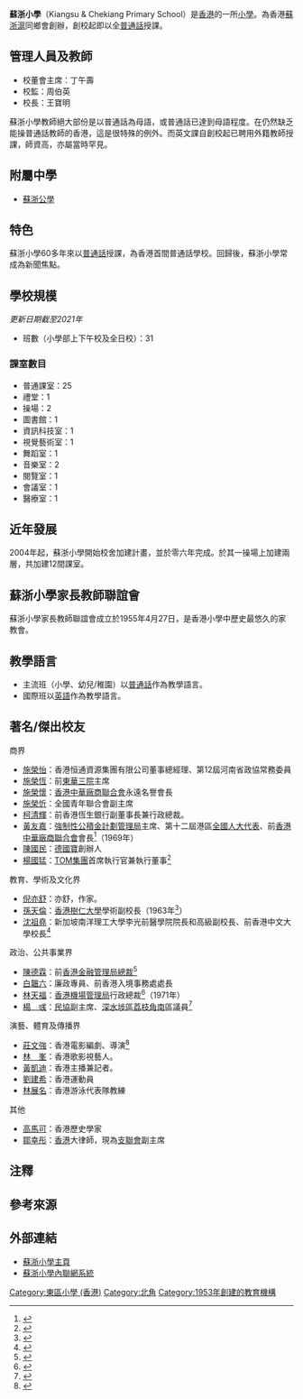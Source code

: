 {{Infobox_School | name = 蘇浙小學
| image = [[File:K&CSPSfront.jpg|280px]]
| motto=“整齊嚴肅”
| established = 1953年
| type = 私立
| class = 6A
| principal = 王寶明
| faculty = 57+
| enrollment = 約1000人
| location =  香港[[北角|北角]][[清華街_(香港)|清華街]]30號
| information = (852) 2571 3291
}}
'''蘇浙小學'''（Kiangsu & Chekiang  Primary School）是[[香港|香港]]的一所[[小學|小學]]。為香港[[江蘇|蘇]][[浙江|浙]][[上海|滬]]同鄉會創辦，創校起即以全[[普通話|普通話]]授課。

==管理人員及教師==
*校董會主席：丁午壽
*校監：周伯英
*校長：王寶明

蘇浙小學教師絕大部份是以普通話為母語，或普通話已達到母語程度。在仍然缺乏能操普通話教師的香港，這是很特殊的例外。而英文課自創校起已聘用外籍教師授課，師資高，亦屬當時罕見。

==附屬中學==
*[[蘇浙公學|蘇浙公學]]

==特色==
蘇浙小學60多年來以[[普通話|普通話]]授課，為香港首間普通話學校。回歸後，蘇浙小學常成為新聞焦點。

==學校規模==
''更新日期截至2021年''
*班數（小學部上下午校及全日校）：31
===課室數目===
*普通課室：25
*禮堂：1 
*操場：2
*圖書館：1 
*資訊科技室：1 
*視覺藝術室：1 
*舞蹈室：1 
*音樂室：2 
*閱覽室：1 
*會議室：1 
*醫療室：1

==近年發展==
2004年起，蘇浙小學開始校舍加建計畫，並於零六年完成。於其一操場上加建兩層，共加建12間課室。

==蘇浙小學家長教師聯誼會==
蘇浙小學家長教師聯誼會成立於1955年4月27日，是香港小學中歷史最悠久的家教會。

==教學語言==
*主流班（小學、幼兒/稚園）以[[普通話|普通話]]作為教學語言。
*國際班以[[英語|英語]]作為教學語言。

==著名/傑出校友==
;商界
*[[施榮怡|施榮怡]]：香港恒通資源集團有限公司董事總經理、第12屆河南省政協常務委員
*[[施榮恆|施榮恆]]：前[[東華三院|東華三院]]主席
*[[施榮懷|施榮懷]]：[[香港中華廠商聯合會|香港中華廠商聯合會]]永遠名譽會長
*[[施榮忻|施榮忻]]：全國青年聯合會副主席
*[[柯清輝|柯清輝]]：前香港恆生銀行副董事長兼行政總裁。
*[[黃友嘉|黃友嘉]]：[[強制性公積金計劃管理局|強制性公積金計劃管理局]]主席、第十二屆港區[[全國人大代表|全國人大代表]]、前[[香港中華廠商聯合會|香港中華廠商聯合會]]會長<ref>{{web reference|URL=http://www.master-insight.com/%E9%BB%83%E5%8F%8B%E5%98%89%EF%BC%9A%E5%AD%B8%E6%9C%83%E9%81%A9%E6%87%89%E8%88%87%E8%81%86%E8%81%BD-%E4%BD%9C%E6%A6%9C%E6%A8%A3%E4%BB%A5%E5%BE%B7%E6%9C%8D%E4%BA%BA/|title=黃友嘉：學會適應與聆聽 作榜樣以德服人|work=灼見名家|year=2016年|date=7月28日|access-date=2017-11-24|archive-date=2020-05-13|archive-url=https://web.archive.org/web/20200513203247/https://www.master-insight.com/%E9%BB%83%E5%8F%8B%E5%98%89%EF%BC%9A%E5%AD%B8%E6%9C%83%E9%81%A9%E6%87%89%E8%88%87%E8%81%86%E8%81%BD-%E4%BD%9C%E6%A6%9C%E6%A8%A3%E4%BB%A5%E5%BE%B7%E6%9C%8D%E4%BA%BA/|dead-url=no}}</ref>（1969年）
*[[陳國民|陳國民]]：[[德國寶|德國寶]]創辦人
*[[楊國猛|楊國猛]]：[[TOM集團|TOM集團]]首席執行官兼執行董事<ref>{{cite web |url=http://lpcuwc.edu.hk/uploads/images/newsfeed/Interview%20of%20Ken%20Yeung%20in%20JMen%20Magazine.pdf |title=領袖哲學家 楊國錳 |date= |website= |publisher=JMEN |access-date=2021-05-06 |quote= |archive-date=2016-03-25 |archive-url=https://web.archive.org/web/20160325175215/http://www.lpcuwc.edu.hk/uploads/images/newsfeed/Interview%20of%20Ken%20Yeung%20in%20JMen%20Magazine.pdf |dead-url=no }}</ref>

;教育、學術及文化界
*[[倪亦舒|倪亦舒]]：亦舒，作家。
*[[孫天倫|孫天倫]]：[[香港樹仁大學|香港樹仁大學]]學術副校長{{noteTag|有關孫天倫曾就讀的小學資料出自1994年由明報出版社出版、明報校園版記者所著的《名人說母校》第104頁。}}（1963年<ref>{{cite news | title=蘇浙小學畢業禮 關祖堯議員致訓 | url=https://mmis.hkpl.gov.hk/coverpage/-/coverpage/view?_coverpage_WAR_mmisportalportlet_hsf=%E8%98%87%E6%B5%99%E5%B0%8F%E5%AD%B8&p_r_p_-1078056564_c=QF757YsWv5%2Fzbm%2FRXFCJh%2F7b47yJRDDP&_coverpage_WAR_mmisportalportlet_o=48&_coverpage_WAR_mmisportalportlet_actual_q=%28%20verbatim_dc.collection%3A%28%22Old%5C%20HK%5C%20Newspapers%22%29%20%29%20AND+%28%20%28%20allTermsMandatory%3A%28true%29%20OR+all_dc.title%3A%28%E8%98%87%E6%B5%99%E5%B0%8F%E5%AD%B8%29%20OR+all_dc.creator%3A%28%E8%98%87%E6%B5%99%E5%B0%8F%E5%AD%B8%29%20OR+all_dc.contributor%3A%28%E8%98%87%E6%B5%99%E5%B0%8F%E5%AD%B8%29%20OR+all_dc.subject%3A%28%E8%98%87%E6%B5%99%E5%B0%8F%E5%AD%B8%29%20OR+fulltext%3A%28%E8%98%87%E6%B5%99%E5%B0%8F%E5%AD%B8%29%20OR+all_dc.description%3A%28%E8%98%87%E6%B5%99%E5%B0%8F%E5%AD%B8%29%20%29%20%29&_coverpage_WAR_mmisportalportlet_sort_field=dc.publicationdate_bsort&_coverpage_WAR_mmisportalportlet_sort_order=asc&_coverpage_WAR_mmisportalportlet_filter=dc.publicationdate_dt%3A%5B1960-01-01T00%3A00%3A00Z+TO+1969-12-31T15%3A59%3A59Z%5D | page=6 | publisher=香港工商日報 | date=1963-07-29 | accessdate=2021-06-24 | quote= | archive-date=2021-06-29 | archive-url=https://web.archive.org/web/20210629180703/https://mmis.hkpl.gov.hk/coverpage/-/coverpage/view?_coverpage_WAR_mmisportalportlet_hsf=%E8%98%87%E6%B5%99%E5%B0%8F%E5%AD%B8&p_r_p_-1078056564_c=QF757YsWv5%2Fzbm%2FRXFCJh%2F7b47yJRDDP&_coverpage_WAR_mmisportalportlet_o=48&_coverpage_WAR_mmisportalportlet_actual_q=%28%20verbatim_dc.collection%3A%28%22Old%5C%20HK%5C%20Newspapers%22%29%20%29%20AND+%28%20%28%20allTermsMandatory%3A%28true%29%20OR+all_dc.title%3A%28%E8%98%87%E6%B5%99%E5%B0%8F%E5%AD%B8%29%20OR+all_dc.creator%3A%28%E8%98%87%E6%B5%99%E5%B0%8F%E5%AD%B8%29%20OR+all_dc.contributor%3A%28%E8%98%87%E6%B5%99%E5%B0%8F%E5%AD%B8%29%20OR+all_dc.subject%3A%28%E8%98%87%E6%B5%99%E5%B0%8F%E5%AD%B8%29%20OR+fulltext%3A%28%E8%98%87%E6%B5%99%E5%B0%8F%E5%AD%B8%29%20OR+all_dc.description%3A%28%E8%98%87%E6%B5%99%E5%B0%8F%E5%AD%B8%29%20%29%20%29&_coverpage_WAR_mmisportalportlet_sort_field=dc.publicationdate_bsort&_coverpage_WAR_mmisportalportlet_sort_order=asc&_coverpage_WAR_mmisportalportlet_filter=dc.publicationdate_dt%3A%5B1960-01-01T00%3A00%3A00Z+TO+1969-12-31T15%3A59%3A59Z%5D | dead-url=no }}</ref>）
*[[沈祖堯|沈祖堯]]：新加坡南洋理工大學李光前醫學院院長和高級副校長、前香港中文大學校長<ref>{{cite news | title=蘇浙小學取錄 各級新生名單 | url=https://mmis.hkpl.gov.hk/coverpage/-/coverpage/view?_coverpage_WAR_mmisportalportlet_hsf=%E8%98%87%E6%B5%99%E5%B0%8F%E5%AD%B8&_coverpage_WAR_mmisportalportlet_actual_q=%28%20verbatim_dc.collection%3A%28%22Old%5C%20HK%5C%20Newspapers%22%29%20%29%20AND+%28%20%28%20allTermsMandatory%3A%28true%29%20OR+all_dc.title%3A%28%E8%98%87%E6%B5%99%E5%B0%8F%E5%AD%B8%29%20OR+all_dc.creator%3A%28%E8%98%87%E6%B5%99%E5%B0%8F%E5%AD%B8%29%20OR+all_dc.contributor%3A%28%E8%98%87%E6%B5%99%E5%B0%8F%E5%AD%B8%29%20OR+all_dc.subject%3A%28%E8%98%87%E6%B5%99%E5%B0%8F%E5%AD%B8%29%20OR+fulltext%3A%28%E8%98%87%E6%B5%99%E5%B0%8F%E5%AD%B8%29%20OR+all_dc.description%3A%28%E8%98%87%E6%B5%99%E5%B0%8F%E5%AD%B8%29%20%29%20%29&_coverpage_WAR_mmisportalportlet_sort_field=dc.publicationdate_bsort&p_r_p_-1078056564_c=QF757YsWv5%2BakvA8rFW5Eql%2FqfaHSQ%2BZ&_coverpage_WAR_mmisportalportlet_o=92&_coverpage_WAR_mmisportalportlet_sort_order=asc&_coverpage_WAR_mmisportalportlet_filter=dc.publicationdate_dt%3A%5B1960-01-01T00%3A00%3A00Z+TO+1969-12-31T15%3A59%3A59Z%5D | page=14 | publisher=華僑日報 | date=1966-07-05 | accessdate=2021-06-24 | quote= | archive-date=2021-06-29 | archive-url=https://web.archive.org/web/20210629093204/https://mmis.hkpl.gov.hk/coverpage/-/coverpage/view?_coverpage_WAR_mmisportalportlet_hsf=%E8%98%87%E6%B5%99%E5%B0%8F%E5%AD%B8&_coverpage_WAR_mmisportalportlet_actual_q=%28%20verbatim_dc.collection%3A%28%22Old%5C%20HK%5C%20Newspapers%22%29%20%29%20AND+%28%20%28%20allTermsMandatory%3A%28true%29%20OR+all_dc.title%3A%28%E8%98%87%E6%B5%99%E5%B0%8F%E5%AD%B8%29%20OR+all_dc.creator%3A%28%E8%98%87%E6%B5%99%E5%B0%8F%E5%AD%B8%29%20OR+all_dc.contributor%3A%28%E8%98%87%E6%B5%99%E5%B0%8F%E5%AD%B8%29%20OR+all_dc.subject%3A%28%E8%98%87%E6%B5%99%E5%B0%8F%E5%AD%B8%29%20OR+fulltext%3A%28%E8%98%87%E6%B5%99%E5%B0%8F%E5%AD%B8%29%20OR+all_dc.description%3A%28%E8%98%87%E6%B5%99%E5%B0%8F%E5%AD%B8%29%20%29%20%29&_coverpage_WAR_mmisportalportlet_sort_field=dc.publicationdate_bsort&p_r_p_-1078056564_c=QF757YsWv5%2BakvA8rFW5Eql%2FqfaHSQ%2BZ&_coverpage_WAR_mmisportalportlet_o=92&_coverpage_WAR_mmisportalportlet_sort_order=asc&_coverpage_WAR_mmisportalportlet_filter=dc.publicationdate_dt%3A%5B1960-01-01T00%3A00%3A00Z+TO+1969-12-31T15%3A59%3A59Z%5D | dead-url=no }}</ref>

;政治、公共事業界
*[[陳德霖|陳德霖]]：前[[香港金融管理局總裁|香港金融管理局總裁]]<ref>{{cite news | title=中環在線：崇基60周年晚宴　陳德霖孭飛大搞 - 李華華 | url=https://hk.finance.appledaily.com/finance/daily/article/20110623/15367501 | format= | publisher=香港蘋果日報 | date=2011-06-23 | accessdate=2019-02-23 | archive-date=2019-06-10 | archive-url=https://web.archive.org/web/20190610041155/https://hk.finance.appledaily.com/finance/daily/article/20110623/15367501 | dead-url=no }}</ref>
*[[白韞六|白韞六]]：廉政專員、前香港入境事務處處長
*[[林天福|林天福]]：[[香港機場管理局|香港機場管理局]]行政總裁<ref>{{cite web |url=http://www.mnwhstq.com/szzy/qzwszlqwk/201608/t20160816_102833.htm |title=林氏三兄弟 宏志成良才 |last= |first= |date=2016-08-16 |website= |publisher=晉江文史資料 第二十輯 |access-date=2019-07-25 |quote= |archive-date=2020-11-01 |archive-url=https://web.archive.org/web/20201101151351/http://www.mnwhstq.com/szzy/qzwszlqwk/201608/t20160816_102833.htm |dead-url=no }}</ref>（1971年）
*[[楊彧|楊　彧]]：[[民協|民協]]副主席、[[深水埗區|深水埗區]][[荔枝角南|荔枝角南]]區議員<ref>{{cite news | title=八方相當年：民協新生代楊彧讀中學已反戰 - 李八方 | url=https://hk.appledaily.com/hit/daily/article/20180116/20275749 | format= | publisher=香港蘋果日報 | date=2018-01-16 | accessdate=2019-03-04 | archive-date=2019-03-06 | archive-url=https://web.archive.org/web/20190306111441/https://hk.appledaily.com/hit/daily/article/20180116/20275749 | dead-url=no }}</ref>

;演藝、體育及傳播界
*[[莊文強|莊文強]]：香港電影編劇、導演<ref>{{cite news | title=懷才筆遇莊文強 | url=https://hk.lifestyle.appledaily.com/nextplus/magazine/article/20040311/2_3906318/%E6%87%B7-%E6%89%8D-%E7%AD%86-%E9%81%87-%E8%8E%8A-%E6%96%87-%E5%BC%B7 | format= | publisher=香港蘋果日報 | date=2004-03-11 | accessdate=2018-12-21 | archive-date=2018-11-26 | archive-url=https://web.archive.org/web/20181126051030/https://hk.lifestyle.appledaily.com/nextplus/magazine/article/20040311/2_3906318/%E6%87%B7-%E6%89%8D-%E7%AD%86-%E9%81%87-%E8%8E%8A-%E6%96%87-%E5%BC%B7 | dead-url=no }}</ref>
*[[林峯|林　峯]]：香港歌影視藝人。
*[[黃凱迪|黃凱迪]]：香港主播兼記者。
*[[劉建希|劉建希]]：香港運動員
*[[林展名|林展名]]：香港游泳代表隊教練

;其他
*[[高馬可|高馬可]]：香港歷史學家
*[[鄒幸彤|鄒幸彤]]：[[香港|香港]]大律師，現為[[支聯會|支聯會]]副主席

==注釋==
{{noteFoot}}

==參考來源==
{{reflist}}

==外部連結==
*[http://www.kcs.edu.hk/ 蘇浙小學主頁]{{Wayback|url=http://www.kcs.edu.hk/ |date=20210428161634 }}
*[http://pta.kcs.edu.hk/ 蘇浙小學內聯網系統]{{Wayback|url=http://pta.kcs.edu.hk/ |date=20201101151409 }}

[[Category:東區小學_(香港)|Category:東區小學 (香港)]]
[[Category:北角|Category:北角]]
[[Category:1953年創建的教育機構|Category:1953年創建的教育機構]]